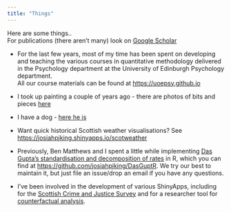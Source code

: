 ---
title: "Things"
---

Here are some things..  
For publications (there aren't many) look on [Google Scholar](https://scholar.google.com/citations?user=xCUGwJgAAAAJ){target="_blank"}


- For the last few years, most of my time has been spent on developing and teaching the various courses in quantitative methodology delivered in the Psychology department at the University of Edinburgh Psychology department.  
All our course materials can be found at [https://uoepsy.github.io](https://uoepsy.github.io){target="_blank"} 

- I took up painting a couple of years ago - there are photos of bits and pieces [here](https://josiahpjking.github.io/paintings.html)

- I have a dog - [here he is](images/dug.jpg){target="_blank"} 

- Want quick historical Scottish weather visualisations? See [https://josiahpjking.shinyapps.io/scotweather](https://josiahpjking.shinyapps.io/scotweather){target="_blank"}

- Previously, Ben Matthews and I spent a little while implementing [Das Gupta's standardisation and decomposition of rates](https://babel.hathitrust.org/cgi/pt?id=osu.32437011198450){target="_blank"} in R, which you can find at [https://github.com/josiahpjking/DasGuptR](https://github.com/josiahpjking/DasGuptR){target="_blank"}. We try our best to maintain it, but just file an issue/drop an email if you have any questions.  

- I've been involved in the development of various ShinyApps, including for the [Scottish Crime and Justice Survey](https://scotland.shinyapps.io/sg-scottish-crime-justice-survey){target="_blank"} and for a researcher tool for [counterfactual analysis](){target="_blank"}. 